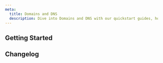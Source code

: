 ```yaml
---
meta:
  title: Domains and DNS
  description: Dive into Domains and DNS with our quickstart guides, how-tos, tutorials, and more.
---
```


<ProductHeader
   productName="Domains and DNS"
   productLogo="domainsAndDns"
   description="Domains and DNS allows you to manage and register your internal and external domains and configure and manage their DNS zones."
   url="/network/domains-and-dns/quickstart/"
   label="Domains and DNS Quickstart"
/>

## Getting Started

<Grid>
    <SummaryCard
        title="Quickstart"
        icon="rocket"
        description="Learn how to register internal and external domains, in a few steps."
        label="View Quickstart"
        url="/network/domains-and-dns/quickstart/"
    />
    <SummaryCard
        title="Concepts"
        icon="info"
        description="Core concepts that give you a better understanding of Domains and DNS."
        label="View Concepts"
        url="/network/domains-and-dns/concepts/"
    />
    <SummaryCard
        title="How-Tos"
        icon="help-circle-outline"
        description="Learn how to use Domains and DNS and manage your domains via the Scaleway console."
        label="View How-Tos"
        url="/network/domains-and-dns/how-to/"
    />
    <SummaryCard
        title="Additional Content"
        icon="book-open-outline"
        description="Check out in-depth information about Domains and DNS."
        label="View Additional Content"
        url="/network/domains-and-dns/reference-content/"
    />
</Grid>

<ClickableBanner
    productLogo="cliWire"
    title="Domains and DNS API"
    description="Manage Domains and DNS using the Scaleway API."
    url="https://www.scaleway.com/en/developers/api/domains-and-dns/"
    label="Go to Domains and DNS API"
/>

## Changelog

<ChangelogList
    productNamedomains-and-dns="Domains and DNS"
    numberOfChanges={3}
/>
